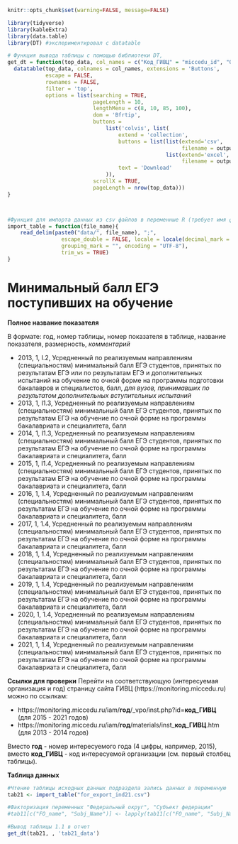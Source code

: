
```r
knitr::opts_chunk$set(warning=FALSE, message=FALSE)
```


```r
library(tidyverse)
library(kableExtra)
library(data.table)
library(DT) #экспериментировал с datatable
```

```r
# Функция вывода таблицы с помощью библиотеки DT, 
get_dt = function(top_data, col_names = c("Код_ГИВЦ" = "miccedu_id", "Организация" = "clear_name", "2013" = "ind_2013_value", "2014" = "ind_2014_value", "2015" = "ind_2015_value", "2016" = "ind_2016_value", "2017" = "ind_2017_value", "2018" = "ind_2018_value", "2019" = "ind_2019_value", "2020" = "ind_2020_value", "2021" =  "ind_2021_value"), output_file_name) {
  datatable(top_data, colnames = col_names, extensions = 'Buttons',
            escape = FALSE,
            rownames = FALSE,
            filter = 'top',
            options = list(searching = TRUE,
                           pageLength = 10,
                           lengthMenu = c(8, 10, 85, 100),
                           dom = 'Bfrtip',
                           buttons = 
                               list('colvis', list(
                                   extend = 'collection',
                                   buttons = list(list(extend='csv',
                                                       filename = output_file_name),
                                                  list(extend='excel',
                                                       filename = output_file_name)),
                                   text = 'Download'
                               )),
                           scrollX = TRUE,
                           pageLength = nrow(top_data))) 
}



#Функция для импорта данных из csv файлов в переменные R (требует имя файла в кавычках и берет из каталока data рабочей директории проекта)
import_table = function(file_name){
    read_delim(paste0("data/", file_name), ";", 
                 escape_double = FALSE, locale = locale(decimal_mark = ",", 
                 grouping_mark = "", encoding = "UTF-8"), 
                 trim_ws = TRUE)
}
```






# Минимальный балл ЕГЭ поступивших на обучение  {#ind21_info}

**Полное название показателя**

В формате: год, номер таблицы, номер показателя в таблице, название показателя, размерность, *комментарий*



* 2013,	1,	I.2,	Усредненный по реализуемым направлениям (специальностям) минимальный балл ЕГЭ студентов, принятых по результатам ЕГЭ или по результатам ЕГЭ и дополнительных испытаний на обучение по очной форме на программы подготовки бакалавров и специалистов,	балл, *для вузов, принимавших по результатом дополнительных вступительных испытаний*
* 2013,	1,	I1.3,	Усредненный по реализуемым направлениям (специальностям) минимальный балл ЕГЭ студентов, принятых по результатам ЕГЭ на обучение по очной форме на программы бакалавриата и специалитета, балл
* 2014,	1,	I1.3,	Усредненный по реализуемым направлениям (специальностям) минимальный балл ЕГЭ студентов, принятых по результатам ЕГЭ на обучение по очной форме на программы бакалавриата и специалитета, балл
* 2015,	1,	I1.4,	Усредненный по реализуемым направлениям (специальностям) минимальный балл ЕГЭ студентов, принятых по результатам ЕГЭ на обучение по очной форме на программы бакалавриата и специалитета, балл
* 2016, 1,  1.4, Усредненный по реализуемым направлениям (специальностям) минимальный балл ЕГЭ студентов, принятых по результатам ЕГЭ на обучение по очной форме на программы бакалавриата и специалитета, балл
* 2017, 1,  1.4, Усредненный по реализуемым направлениям (специальностям) минимальный балл ЕГЭ студентов, принятых по результатам ЕГЭ на обучение по очной форме на программы бакалавриата и специалитета, балл
* 2018, 1,  1.4, Усредненный по реализуемым направлениям (специальностям) минимальный балл ЕГЭ студентов, принятых по результатам ЕГЭ на обучение по очной форме на программы бакалавриата и специалитета, балл
* 2019, 1,  1.4, Усредненный по реализуемым направлениям (специальностям) минимальный балл ЕГЭ студентов, принятых по результатам ЕГЭ на обучение по очной форме на программы бакалавриата и специалитета, балл
* 2020, 1,  1.4, Усредненный по реализуемым направлениям (специальностям) минимальный балл ЕГЭ студентов, принятых по результатам ЕГЭ на обучение по очной форме на программы бакалавриата и специалитета, балл
* 2021, 1,  1.4, Усредненный по реализуемым направлениям (специальностям) минимальный балл ЕГЭ студентов, принятых по результатам ЕГЭ на обучение по очной форме на программы бакалавриата и специалитета, балл


**Ссылки для проверки**
Перейти на соответствующую (интересуемая организация и год) страницу сайта ГИВЦ (https://monitoring.miccedu.ru) можно по ссылкам:

* https://monitoring.miccedu.ru/iam/**год**/_vpo/inst.php?id=**код_ГИВЦ** (для 2015 - 2021 годов)
* https://monitoring.miccedu.ru/iam/**год**/materials/inst_**код_ГИВЦ**.htm (для 2013 - 2014 годов)

Вместо **год** - номер интересуемого года (4 цифры, например, 2015), вместо **код_ГИВЦ** - код интересуемой организации (см. первый столбец таблицы).



**Таблица данных**

```r
#Чтение таблицы исходных данных подраздела запись данных в переменную
tab21 <- import_table("for_export_ind21.csv")

#Факторизация переменных "Федеральный округ", "Субъект федерации"
#tab11[c("FO_name", "Subj_Name")] <- lapply(tab11[c("FO_name", "Subj_Name")] , factor)

```




```r
#Вывод таблицы 1.1 в отчет
get_dt(tab21, , 'tab21_data')
```




